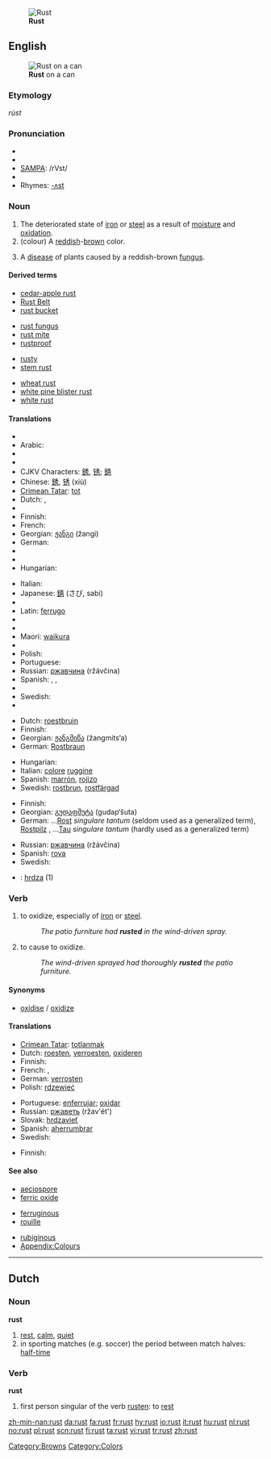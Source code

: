 {{see|růst}}
{{wikipedia}}
[[Image:Rust_and_dirt.jpg|thumb|right|'''Rust''']]
==English==
[[Image:Rost Dose.jpg|thumb|right|'''Rust''' on a can]]

===Etymology===
{{OE.}} ''rúst''

===Pronunciation===
* {{enPR|rŭst}}
* {{IPA|/rʌst/}}
* [[w:SAMPA|SAMPA]]: /rVst/
* {{audio|en-us-rust.ogg|Audio (US)}}
* Rhymes: [[Rhymes:English:-ʌst|-ʌst]]

===Noun===
{{en-noun}}

# The deteriorated state of [[iron]] or [[steel]] as a result of [[moisture]] and [[oxidation]].
# (colour) A [[reddish]]-[[brown]] color.
#: {{color panel|2=B7410E}}
# A [[disease]] of plants caused by a reddish-brown [[fungus]].

====Derived terms====
{{rel-top4|terms derived from rust}}
* [[cedar-apple rust]]
* [[Rust Belt]]
* [[rust bucket]]
{{rel-mid4}}
* [[rust fungus]]
* [[rust mite]]
* [[rustproof]]
{{rel-mid4}}
* [[rusty]]
* [[stem rust]]
{{rel-mid4}}
* [[wheat rust]]
* [[white pine blister rust]]
* [[white rust]]
{{rel-bottom}}

====Translations====
{{trans-top|result of oxidation}}
* {{trreq|Albanian}}
* Arabic: {{Arab|[[صدأ|صَدَأ]]}} {{IPAchar|(ʂadā’)}} {{m}}
* {{trreq|Armenian}}
* {{trreq|Basque}}
* CJKV Characters: [[銹]], [[锈]]; [[錆]]
* Chinese: [[銹]], [[锈]] (xiù)
* [[Crimean Tatar]]: [[tot]]
* Dutch: {{t+|nl|roest|m}}, {{t+|nl|oxydatie|f}}
* {{trreq|Esperanto}}
* Finnish: {{t+|fi|ruoste}}
* French: {{t+|fr|rouille|f}}
* Georgian: [[ჟანგი]] (žangi)
* German: {{t+|de|Rost|m}}
* {{trreq|Greek}}
* {{trreq|Hebrew}}
* Hungarian: {{t|hu|rozsda}}
{{trans-mid}}
* Italian: {{t-|it|ruggine|f}}
* Japanese: [[錆]] (さび, sabi)
* {{trreq|Korean}}
* Latin: [[ferrugo]]
* {{trreq|Latvian}}
* {{trreq|Lithuanian}}
* Maori: [[waikura]]
* {{trreq|Persian}}
* Polish: {{t+|pl|rdza|f}}
* Portuguese: {{t+|pt|ferrugem|f}}
* Russian: [[ржавчина]] (ržávčina) {{f}}
* Spanish: {{t-|es|óxido|m}}, {{t-|es|herrumbre|f}}, {{t+|es|moho|m}}
* {{trreq|Swahili}}
* Swedish: {{t+|sv|rost|c}}
* {{trreq|Turkish}}
{{trans-bottom}}

{{trans-top|colour}}
* Dutch: [[roestbruin]] {{n}}
* Finnish: {{t|fi|ruosteenruskea}}
* Georgian: [[ჟანგმიწა]] (žangmits‘a)
* German: [[Rostbraun]] {{n}}
{{trans-mid}}
* Hungarian: {{t|hu|rozsdabarna}}
* Italian: [[colore]] {{m}} [[ruggine]]
* Spanish: [[marrón]], [[rojizo]]
* Swedish: [[rostbrun]], [[rostfärgad]]
{{trans-bottom}}

{{trans-top|plant disease}}
* Finnish: {{t+|fi|ruoste}}
* Georgian: [[გუდაფშუტა]] (gudap‘šuta)
* German: &hellip;[[Rost]] {{m}} ''singulare tantum'' (seldom used as a generalized term), [[Rostpilz]] {{m}}, &hellip;[[Tau]] {{m}} ''singulare tantum'' (hardly used as a generalized term)
{{trans-mid}}
* Russian: [[ржавчина]] (ržávčina) {{f}}
* Spanish: [[roya]] {{f}}
* Swedish: {{t+|sv|rost}}
{{trans-bottom}}

{{checktrans-top}}
<!--Remove this section once all of the translations below have been moved into the tables above.-->
* {{ttbc|Slovak}}: [[hrdza]] {{f}} (1)
{{checktrans-bottom}}

===Verb===
{{en-verb}}

# {{intransitive}} to oxidize, especially of [[iron]] or [[steel]].
#: ''The patio furniture had '''rusted''' in the wind-driven spray.''
# {{transitive}} to cause to oxidize.
#: ''The wind-driven sprayed had thoroughly '''rusted''' the patio furniture.''

====Synonyms====
* [[oxidise]] / [[oxidize]]

====Translations====
{{trans-top|to oxidise}}
* [[Crimean Tatar]]: [[totlanmak]]
* Dutch: [[roesten]], [[verroesten]], [[oxideren]]
* Finnish: {{t-|fi|ruostua}}
* French: {{t+|fr|rouiller}}, {{t+|fr|oxyder}}
* German: [[verrosten]]
* Polish: [[rdzewieć]]
{{trans-mid}}
* Portuguese: [[enferrujar]]; [[oxidar]]
* Russian: [[ржаветь]] (ržav'ét') {{impf}}
* Slovak: [[hrdzavieť]]
* Spanish: [[aherrumbrar]]
* Swedish: {{t+|sv|rosta}}
{{trans-bottom}}

{{trans-top|to cause to oxidise}}
* Finnish: {{t-|fi|ruostuttaa}}
{{trans-mid}}
{{trans-bottom}}

====See also====
{{top3}}
* [[aeciospore]]
* [[ferric oxide]]
{{mid3}}
* [[ferruginous]]
* [[rouille]]
{{mid3}}
* [[rubiginous]]
* [[Appendix:Colours]]
{{bottom}}

[[Category:Browns]]
[[Category:Colors]]

----

==Dutch==

===Noun===
'''rust'''

# [[rest]], [[calm]], [[quiet]]
# in sporting matches (e.g. soccer) the period between match halves: [[half-time]]

===Verb===
'''rust'''

# first person singular of the verb [[rusten]]: to [[rest]]

[[zh-min-nan:rust]]
[[da:rust]]
[[fa:rust]]
[[fr:rust]]
[[hy:rust]]
[[io:rust]]
[[it:rust]]
[[hu:rust]]
[[nl:rust]]
[[no:rust]]
[[pl:rust]]
[[scn:rust]]
[[fi:rust]]
[[ta:rust]]
[[vi:rust]]
[[tr:rust]]
[[zh:rust]]